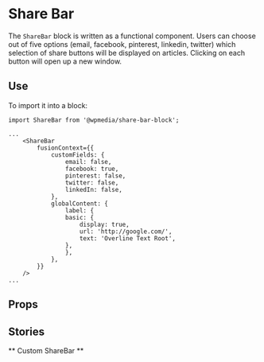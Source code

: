 
<Meta title="Share Bars" component={ShareBar} />

# Share Bar

The `ShareBar` block is written as a functional component. Users can choose out of five options (email, facebook, pinterest, linkedin, twitter) which selection of share buttons will be displayed on articles. Clicking on each button will open up a new window.

## Use

To import it into a block:

```
import ShareBar from '@wpmedia/share-bar-block';

...
    <ShareBar
        fusionContext={{
            customFields: {
                email: false,
                facebook: true,
                pinterest: false,
                twitter: false,
                linkedIn: false,
            },
            globalContent: {
                label: {
                basic: {
                    display: true,
                    url: 'http://google.com/',
                    text: 'Overline Text Root',
                },
                },
            },
        }}
    />
...

```



## Props
<Props of={ShareBar} />

## Stories

<Story name="Basic" />

** Custom ShareBar **
<Preview>
    <Story name="Custom ShareBar">
        <ShareBar fusionContext={data} />
    </Story>
</Preview>